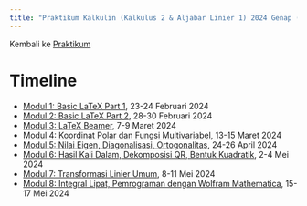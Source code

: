 ```yaml
---
title: "Praktikum Kalkulin (Kalkulus 2 & Aljabar Linier 1) 2024 Genap (Kurikulum 2020)"
---
```


Kembali ke [Praktikum](../../../../praktikum.qmd)

# Timeline

- [Modul 1: Basic LaTeX Part 1](./modul1.qmd), 23-24 Februari 2024
- [Modul 2: Basic LaTeX Part 2](./modul2.qmd), 28-30 Februari 2024
- [Modul 3: LaTeX Beamer](./modul3.qmd), 7-9 Maret 2024
- [Modul 4: Koordinat Polar dan Fungsi Multivariabel](./modul4.qmd), 13-15 Maret 2024
- [Modul 5: Nilai Eigen, Diagonalisasi, Ortogonalitas](./modul5.qmd), 24-26 April 2024
- [Modul 6: Hasil Kali Dalam, Dekomposisi QR, Bentuk Kuadratik](./modul6.qmd), 2-4 Mei 2024
- [Modul 7: Transformasi Linier Umum](./modul7.ipynb), 8-11 Mei 2024
- [Modul 8: Integral Lipat, Pemrograman dengan Wolfram Mathematica](./modul8.qmd), 15-17 Mei 2024